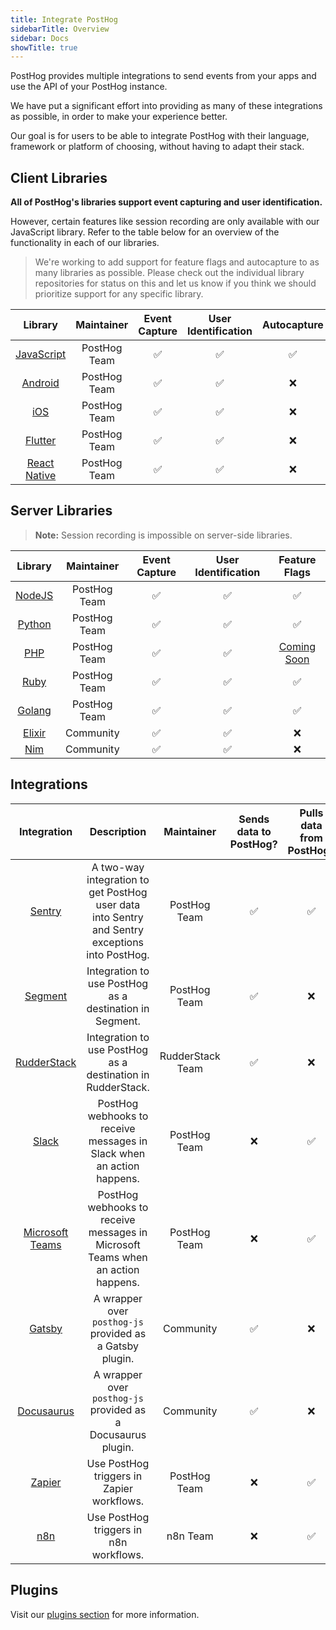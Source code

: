 ```yaml
---
title: Integrate PostHog
sidebarTitle: Overview
sidebar: Docs
showTitle: true
---
```


PostHog provides multiple integrations to send events from your apps and use the API of your PostHog instance.

We have put a significant effort into providing as many of these integrations as possible, in order to make your experience better.

Our goal is for users to be able to integrate PostHog with their language, framework or platform of choosing, without having to adapt their stack.

## Client Libraries

**All of PostHog's libraries support event capturing and user identification.**

However, certain features like session recording are only available with our JavaScript library. Refer to the table below for an overview of the functionality in each of our libraries.

> We're working to add support for feature flags and autocapture to as many libraries as possible. Please check out the individual library repositories for status on this and let us know if you think we should prioritize support for any specific library.

|                     Library                             | Maintainer   | Event Capture | User Identification | Autocapture | Session Recording |                         Feature Flags                         |
| :-----------------------------------------------------: | :----------: | :-----------: | :-----------------: | :---------: | :---------------: | :-----------------------------------------------------------: |
|        [JavaScript](/docs/integrate/client/js)          | PostHog Team |       ✅      |          ✅          |    ✅      |        ✅          |                              ✅                               |
|       [Android](/docs/integrate/client/android)         | PostHog Team |       ✅      |          ✅          |    ❌      |        ❌          |                              ❌                               |
|           [iOS](/docs/integrate/client/ios)             | PostHog Team |       ✅      |          ✅          |    ❌      |        ❌          |                              ❌                               |
|       [Flutter](/docs/integrate/client/flutter)         | PostHog Team |       ✅      |          ✅          |    ❌      |        ❌          |                              ❌                               |
|  [React Native](/docs/integrate/client/react-native)    | PostHog Team |       ✅      |          ✅          |    ❌      |        ❌          |                              ❌                               |

## Server Libraries

> **Note:** Session recording is impossible on server-side libraries.

|                     Library                             | Maintainer   | Event Capture | User Identification |                         Feature Flags                          |
| :-----------------------------------------------------: | :----------: | :-----------: | :-----------------: |:-------------------------------------------------------------: |
|         [NodeJS](docs/integrate/server/node)            | PostHog Team |       ✅      |          ✅          |                             ✅                                 |
|        [Python](docs/integrate/server/python)           | PostHog Team |       ✅      |          ✅          |                             ✅                                 |
|           [PHP](docs/integrate/server/php)              | PostHog Team |       ✅      |          ✅          | [Coming Soon](https://github.com/PostHog/posthog-php/pull/12)  |
|          [Ruby](docs/integrate/server/ruby)             | PostHog Team |       ✅      |          ✅          |                             ✅                                 |
|          [Golang](docs/integrate/server/go)             | PostHog Team |       ✅      |          ✅          |                             ✅                                 |
|        [Elixir](docs/integrate/server/elixir)           |  Community   |       ✅      |          ✅          |                             ❌                                 |
| [Nim](https://github.com/Yardanico/posthog-nim)         |  Community   |       ✅      |          ✅          |                             ❌                                 |



<HiddenSection headingType='h2' title='Library Activity Stats' >

<LibraryStats />

</HiddenSection>

## Integrations

|                       Integration                        |                                          Description                                           |    Maintainer    | Sends data to PostHog? | Pulls data from PostHog? |
| :------------------------------------------------------: | :--------------------------------------------------------------------------------------------: | :--------------: | :--------------------: | :----------------------: |
|             [Sentry](/docs/integrate/third-party/sentry)             | A two-way integration to get PostHog user data into Sentry and Sentry exceptions into PostHog. |   PostHog Team   |           ✅           |            ✅            |
|            [Segment](/docs/integrate/third-party/segment)            |                    Integration to use PostHog as a destination in Segment.                     |   PostHog Team   |           ✅           |            ❌            |
|          [RudderStack](/docs/integrate/third-party/sentry)           |                  Integration to use PostHog as a destination in RudderStack.                   | RudderStack Team |           ✅           |            ❌            |
|              [Slack](/docs/integrate/webhooks/slack)              |             PostHog webhooks to receive messages in Slack when an action happens.              |   PostHog Team   |           ❌           |            ✅            |
|    [Microsoft Teams](/docs/integrate/webhooks/microsoft-teams)    |        PostHog webhooks to receive messages in Microsoft Teams when an action happens.         |   PostHog Team   |           ❌           |            ✅            |
|             [Gatsby](/docs/integrate/third-party/gatsby)             |                    A wrapper over `posthog-js` provided as a Gatsby plugin.                    |    Community     |           ✅           |            ❌            |
|         [Docusaurus](/docs/integrate/third-party/docusaurus)         |                  A wrapper over `posthog-js` provided as a Docusaurus plugin.                  |    Community     |           ✅           |            ❌            |
|  [Zapier](https://zapier.com/apps/posthog/integrations)  |                           Use PostHog triggers in Zapier workflows.                            |   PostHog Team   |           ❌           |            ✅            |
| [n8n](https://docs.n8n.io/nodes/n8n-nodes-base.postHog/) |                             Use PostHog triggers in n8n workflows.                             |     n8n Team     |           ❌           |            ✅            |

## Plugins

Visit our [plugins section](/docs/plugins/overview) for more information.
